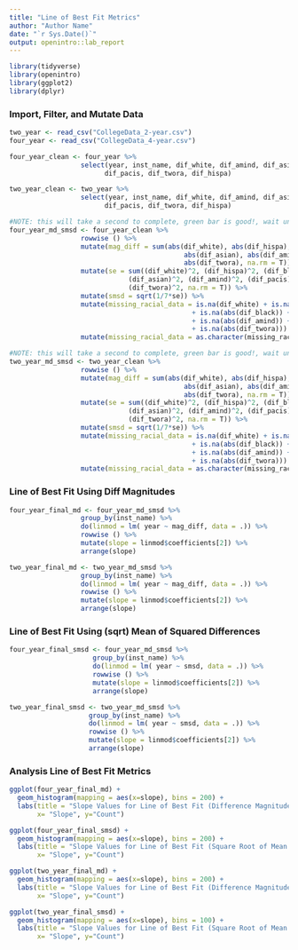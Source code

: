 ```yaml
---
title: "Line of Best Fit Metrics"
author: "Author Name"
date: "`r Sys.Date()`"
output: openintro::lab_report
---
```


```r
library(tidyverse)
library(openintro)
library(ggplot2)
library(dplyr)
```

### Import, Filter, and Mutate Data

```r
two_year <- read_csv("CollegeData_2-year.csv")
four_year <- read_csv("CollegeData_4-year.csv")

four_year_clean <- four_year %>%
                  select(year, inst_name, dif_white, dif_amind, dif_asian, dif_black,
                        dif_pacis, dif_twora, dif_hispa)

two_year_clean <- two_year %>%
                  select(year, inst_name, dif_white, dif_amind, dif_asian, dif_black,
                        dif_pacis, dif_twora, dif_hispa)

#NOTE: this will take a second to complete, green bar is good!, wait until it disappears 
four_year_md_smsd <- four_year_clean %>%
                  rowwise () %>%
                  mutate(mag_diff = sum(abs(dif_white), abs(dif_hispa), abs(dif_black),
                                            abs(dif_asian), abs(dif_amind), abs(dif_pacis),
                                            abs(dif_twora), na.rm = T)) %>%
                  mutate(se = sum((dif_white)^2, (dif_hispa)^2, (dif_black)^2, 
                              (dif_asian)^2, (dif_amind)^2, (dif_pacis)^2,
                              (dif_twora)^2, na.rm = T)) %>%
                  mutate(smsd = sqrt(1/7*se)) %>%
                  mutate(missing_racial_data = is.na(dif_white) + is.na(abs(dif_hispa)) 
                                              + is.na(abs(dif_black)) + is.na(abs(dif_asian)) 
                                              + is.na(abs(dif_amind)) + is.na(abs(dif_pacis))
                                              + is.na(abs(dif_twora))) %>%
                  mutate(missing_racial_data = as.character(missing_racial_data))

#NOTE: this will take a second to complete, green bar is good!, wait until it disappears 
two_year_md_smsd <- two_year_clean %>%
                  rowwise () %>%
                  mutate(mag_diff = sum(abs(dif_white), abs(dif_hispa), abs(dif_black),
                                            abs(dif_asian), abs(dif_amind), abs(dif_pacis),
                                            abs(dif_twora), na.rm = T)) %>%
                  mutate(se = sum((dif_white)^2, (dif_hispa)^2, (dif_black)^2, 
                              (dif_asian)^2, (dif_amind)^2, (dif_pacis)^2,
                              (dif_twora)^2, na.rm = T)) %>%
                  mutate(smsd = sqrt(1/7*se)) %>%
                  mutate(missing_racial_data = is.na(dif_white) + is.na(abs(dif_hispa)) 
                                              + is.na(abs(dif_black)) + is.na(abs(dif_asian)) 
                                              + is.na(abs(dif_amind)) + is.na(abs(dif_pacis))
                                              + is.na(abs(dif_twora))) %>%
                  mutate(missing_racial_data = as.character(missing_racial_data))
```

### Line of Best Fit Using Diff Magnitudes

```r
four_year_final_md <- four_year_md_smsd %>%   
                  group_by(inst_name) %>%
                  do(linmod = lm( year ~ mag_diff, data = .)) %>%
                  rowwise () %>%
                  mutate(slope = linmod$coefficients[2]) %>%
                  arrange(slope)

two_year_final_md <- two_year_md_smsd %>%   
                  group_by(inst_name) %>%
                  do(linmod = lm( year ~ mag_diff, data = .)) %>%
                  rowwise () %>%
                  mutate(slope = linmod$coefficients[2]) %>%
                  arrange(slope)
```

### Line of Best Fit Using (sqrt) Mean of Squared Differences 

```r
four_year_final_smsd <- four_year_md_smsd %>%   
                     group_by(inst_name) %>%
                     do(linmod = lm( year ~ smsd, data = .)) %>%
                     rowwise () %>%
                     mutate(slope = linmod$coefficients[2]) %>%
                     arrange(slope)

two_year_final_smsd <- two_year_md_smsd %>%   
                    group_by(inst_name) %>%
                    do(linmod = lm( year ~ smsd, data = .)) %>%
                    rowwise () %>%
                    mutate(slope = linmod$coefficients[2]) %>%
                    arrange(slope)
```

### Analysis Line of Best Fit Metrics 

```r
ggplot(four_year_final_md) +
  geom_histogram(mapping = aes(x=slope), bins = 200) +
  labs(title = "Slope Values for Line of Best Fit (Difference Magnitude) Metric \n (4-Year Colleges) (200 Bins)", 
       x= "Slope", y="Count") 

ggplot(four_year_final_smsd) +
  geom_histogram(mapping = aes(x=slope), bins = 200) +
  labs(title = "Slope Values for Line of Best Fit (Square Root of Mean of Squared Differences) \nMetric (4-Year Colleges) (200 Bins)", 
       x= "Slope", y="Count") 

ggplot(two_year_final_md) +
  geom_histogram(mapping = aes(x=slope), bins = 200) +
  labs(title = "Slope Values for Line of Best Fit (Difference Magnitude) Metric \n (2-Year Colleges) (200 Bins)", 
       x= "Slope", y="Count") 

ggplot(two_year_final_smsd) +
  geom_histogram(mapping = aes(x=slope), bins = 100) +
  labs(title = "Slope Values for Line of Best Fit (Square Root of Mean of Squared Differences) \nMetric (2-Year Colleges) (100 Bins)", 
       x= "Slope", y="Count") 
```